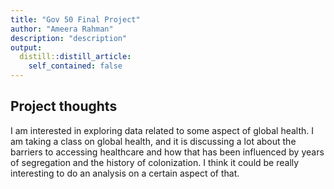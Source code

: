 ```yaml
---
title: "Gov 50 Final Project"
author: "Ameera Rahman"
description: "description"
output:
  distill::distill_article:
    self_contained: false
---
```




## Project thoughts

I am interested in exploring data related to some aspect of global health. I am taking a class on global health, and it is discussing a lot about the barriers to accessing healthcare and how that has been influenced by years of segregation and the history of colonization. I think it could be really interesting to do an analysis on a certain aspect of that. 